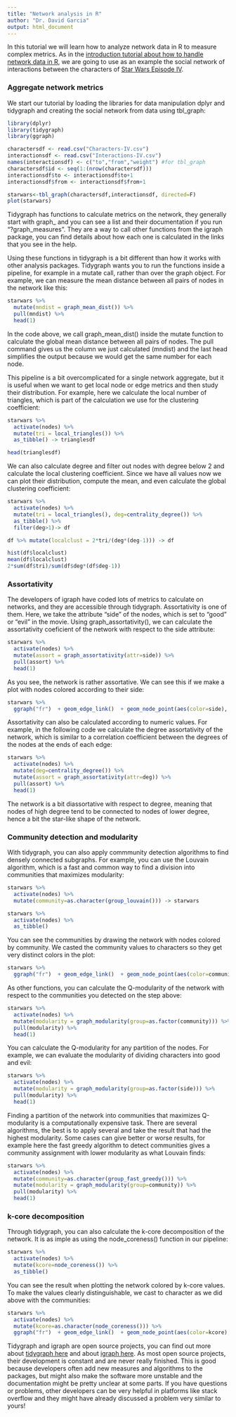 ```yaml
---
title: "Network analysis in R"
author: "Dr. David Garcia"
output: html_document
---
```


In this tutorial we will learn how to analyze network data in R to measure complex metrics. As in the [introduction tutorial about how to handle network data in R](https://dgarcia-eu.github.io/SocialDataScience/4_SNA/045_Tidygraph/tidygraph.html), we are going to use as an example the social network of interactions between the characters of [Star Wars Episode IV](http://evelinag.com/blog/2015/12-15-star-wars-social-network/).

### Aggregate network metrics

We start our tutorial by loading the libraries for data manipulation dplyr and tidygraph and creating the social network from data using tbl_graph:

```r
library(dplyr)
library(tidygraph)
library(ggraph)

charactersdf <- read.csv("Characters-IV.csv")
interactionsdf <- read.csv("Interactions-IV.csv")
names(interactionsdf) <- c("to","from","weight") #for tbl_graph
charactersdf$id <- seq(1:(nrow(charactersdf)))
interactionsdf$to <- interactionsdf$to+1
interactionsdf$from <- interactionsdf$from+1

starwars<-tbl_graph(charactersdf,interactionsdf, directed=F)
plot(starwars)
```

Tidygraph has functions to calculate metrics on the network, they generally start with graph_ and you can see a list and their documentation if you run "?graph_measures". They are a way to call other functions from the igraph package, you can find details about how each one is calculated in the links that you see in the help.

Using these functions in tidygraph is a bit different than how it works with other analysis packages. Tidygraph wants you to run the functions inside a pipeline, for example in a mutate call, rather than over the graph object. For example, we can measure the mean distance between all pairs of nodes in the network like this:

```r
starwars %>% 
  mutate(mndist = graph_mean_dist()) %>% 
  pull(mndist) %>% 
  head(1)
```
In the code above, we call graph_mean_dist() inside the mutate function to calculate the global mean distance between all pairs of nodes. The pull command gives us the column we just calculated (mndist) and the last head simplifies the output because we would get the same number for each node.

This pipeline is a bit overcomplicated for a single network aggregate, but it is useful when we want to get local node or edge metrics and then study their distribution. For example, here we calculate the local number of triangles, which is part of the calculation we use for the clustering coefficient:

```r
starwars %>% 
  activate(nodes) %>% 
  mutate(tri = local_triangles()) %>% 
  as_tibble() -> trianglesdf

head(trianglesdf)
```

We can also calculate degree and filter out nodes with degree below 2 and calculate the local clustering coefficient. Since we have all values now we can plot their distribution, compute the mean, and even calculate the global clustering coefficient:

```r
starwars %>% 
  activate(nodes) %>% 
  mutate(tri = local_triangles(), deg=centrality_degree()) %>%  
  as_tibble() %>% 
  filter(deg>1)-> df

df %>% mutate(localclust = 2*tri/(deg*(deg-1))) -> df

hist(df$localclust)
mean(df$localclust)
2*sum(df$tri)/sum(df$deg*(df$deg-1))
```

### Assortativity

The developers of igraph have coded lots of metrics to calculate on networks, and they are accessible through tidygraph. Assortativity is one of them. Here, we take the attribute "side" of the nodes, which is set to "good" or "evil" in the movie. Using graph_assortativity(), we can calculate the assortativity coeficient of the network with respect to the side attribute:

```r
starwars %>% 
  activate(nodes) %>% 
  mutate(assort = graph_assortativity(attr=side)) %>% 
  pull(assort) %>% 
  head(1)
```

As you see, the network is rather assortative. We can see this if we make a plot with nodes colored according to their side:
```r
starwars %>% 
  ggraph("fr")  + geom_edge_link()  + geom_node_point(aes(color=side), size=3) + theme_graph()
```

Assortativity can also be calculated according to numeric values. For example, in the following code we calculate the degree assortativity of the network, which is similar to a correlation coefficient between the degrees of the nodes at the ends of each edge:
```r
starwars %>% 
  activate(nodes) %>% 
  mutate(deg=centrality_degree()) %>% 
  mutate(assort = graph_assortativity(attr=deg)) %>% 
  pull(assort) %>% 
  head(1)
```

The network is a bit diassortative with respect to degree, meaning that nodes of high degree tend to be connected to nodes of lower degree, hence a bit the star-like shape of the network.

### Community detection and modularity

With tidygraph, you can also apply commmunity detection algorithms to find densely connected subgraphs. For example, you can use the Louvain algorithm, which is a fast and common way to find a division into communities that maximizes modularity:

```r
starwars %>% 
  activate(nodes) %>% 
  mutate(community=as.character(group_louvain())) -> starwars

starwars %>% 
  activate(nodes) %>% 
  as_tibble()
```

You can see the communities by drawing the network with nodes colored by community. We casted the community values to characters so they get very distinct colors in the plot:

```r
starwars %>% 
  ggraph("fr")  + geom_edge_link()  + geom_node_point(aes(color=community), size=3) + theme_graph()
```

As other functions, you can calculate the Q-modularity of the network with respect to the communities you detected on the step above:

```r
starwars %>% 
  activate(nodes) %>% 
  mutate(modularity = graph_modularity(group=as.factor(community))) %>% 
  pull(modularity) %>% 
  head(1)
```

You can calculate the Q-modularity for any partition of the nodes. For example, we can evaluate the modularity of dividing characters into good and evil:
```r
starwars %>% 
  activate(nodes) %>% 
  mutate(modularity = graph_modularity(group=as.factor(side))) %>% 
  pull(modularity) %>% 
  head(1)
```

Finding a partition of the network into communities that maximizes Q-modularity is a computationally expensive task. There are several algorithms, the best is to apply several and take the result that had the highest modularity. Some cases can give better or worse results, for example here the fast greedy algorithm to detect communities gives a community assignment with lower modularity as what Louvain finds:
```r
starwars %>% 
  activate(nodes) %>% 
  mutate(community=as.character(group_fast_greedy())) %>% 
  mutate(modularity = graph_modularity(group=community)) %>% 
  pull(modularity) %>% 
  head(1)
```

### k-core decomposition

Through tidygraph, you can also calculate the k-core decomposition of the network. It is as imple as using the node_coreness() function in our pipeline:
```r
starwars %>% 
  activate(nodes) %>% 
  mutate(kcore=node_coreness()) %>% 
  as_tibble()
```

You can see the result when plotting the network colored by k-core values. To make the values clearly distinguishable, we cast to character as we did above with the communities:
```r
starwars %>% 
  activate(nodes) %>% 
  mutate(kcore=as.character(node_coreness())) %>% 
  ggraph("fr")  + geom_edge_link()  + geom_node_point(aes(color=kcore), size=3) + theme_graph()
```

Tidygraph and igraph are open source projects, you can find out more about [tidygraph here](https://github.com/thomasp85/tidygraph) and about [igraph here](https://github.com/igraph/igraph). As most open source projects, their development is constant and are never really finished. This is good because developers often add new measures and algorithms to the packages, but might also make the software more unstable and the documentation might be pretty unclear at some parts. If you have questions or problems, other developers can be very helpful in platforms like stack overflow and they might have already discussed a problem very similar to yours!





